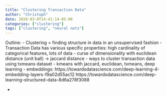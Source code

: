 ```yaml
---
title: "Clustering Transaction Data"
author: "Christoph"
date: 2020-03-0T14:41:14-05:00
categories: ["clustering"]
tags: ["clustering", "neural nets"]
---
```


Outline:
- Clustering = finding structure in data in an unsupervised fashion
- Transaction Data has various specific properties: high cardinality of categorical features, lots of data
- curse of dimensionality with euclidean distance (unit ball) -> jaccard distance
- ways to cluster transaction data using txmeans dataset
  - kmeans with jaccard, euclidean, txmeans, deep learning
  - embeddings: https://towardsdatascience.com/deep-learning-4-embedding-layers-f9a02d55ac12
      https://towardsdatascience.com/deep-learning-structured-data-8d6a278f3088
  
  - 
